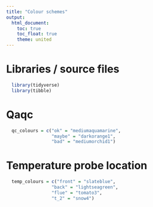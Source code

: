 ```yaml
---
title: "Colour schemes"
output:
  html_document:
    toc: true
    toc_float: true
    theme: united
---
```


# Libraries / source files

```r
  library(tidyverse)
  library(tibble)
```

# Qaqc

```r
  qc_colours = c("ok" = "mediumaquamarine",
                 "maybe" = "darkorange1",
                 "bad" = "mediumorchid1")
```

# Temperature probe location

```r
  temp_colours = c("front" = "slateblue",
                 "back" = "lightseagreen",
                 "flue" = "tomato3",
                 "t_2" = "snow4")
```